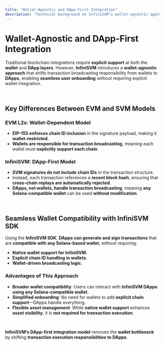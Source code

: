 ```yaml
---
title: "Wallet-Agnostic and DApp-First Integration"
description: "Technical background on InfiniSVM’s wallet-agnostic approach and DApp-first transaction execution model."
---
```


# Wallet-Agnostic and DApp-First Integration

Traditional blockchain integrations require **explicit support** at both the **wallet** and **DApp layers**. However, **InfiniSVM** introduces a **wallet-agnostic approach** that shifts transaction broadcasting responsibility from wallets to **DApps**, enabling **seamless user onboarding** without requiring explicit wallet integration.

<br />

## **Key Differences Between EVM and SVM Models**

### **EVM L2s: Wallet-Dependent Model**
- **EIP-155 enforces chain ID inclusion** in the signature payload, making it **wallet-restricted**.
- **Wallets are responsible for transaction broadcasting**, meaning each wallet must **explicitly support each chain**.

### **InfiniSVM: DApp-First Model**
- **SVM signatures do not include chain IDs** in the transaction structure.
- Instead, each transaction references a **recent block hash**, ensuring that **cross-chain replays are automatically rejected**.
- **DApps, not wallets, handle transaction broadcasting**, meaning **any Solana-compatible wallet** can be used **without modification**.

<br />

## **Seamless Wallet Compatibility with InfiniSVM SDK**

Using the **InfiniSVM SDK**, **DApps can generate and sign transactions** that are **compatible with any Solana-based wallet**, without requiring:
- **Native wallet support for InfiniSVM**.
- **Explicit chain ID handling in wallets**.
- **Wallet-driven broadcasting logic**.

### **Advantages of This Approach**
- **Broader wallet compatibility**: Users can interact with **InfiniSVM DApps using any Solana-compatible wallet**.  
- **Simplified onboarding**: No need for wallets to add **explicit chain support**—DApps handle everything.  
- **Flexible asset management**: While **native wallet support** enhances **asset visibility**, it is **not required for transaction execution**.  

<br />

**InfiniSVM’s DApp-first integration model** removes the **wallet bottleneck** by shifting **transaction execution responsibilities to DApps**.
